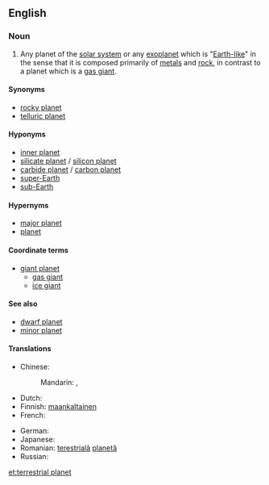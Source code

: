 ==English==

===Noun===
{{wikipedia}}
{{en-noun}}

# Any planet of the [[solar system]] or any [[exoplanet]] which is "[[Earth]][[-like]]" in the sense that it is composed primarily of [[metal]]s and [[rock]], in contrast to a planet which is a [[gas giant]].

====Synonyms====
* [[rocky planet]]
* [[telluric planet]]

====Hyponyms====
* [[inner planet]] {{gloss|in the Solar System}}
* [[silicate planet]] / [[silicon planet]]
* [[carbide planet]] / [[carbon planet]]
* [[super-Earth]]
* [[sub-Earth]]

====Hypernyms====
* [[major planet]]
* [[planet]]

====Coordinate terms====
* [[giant planet]]
** [[gas giant]]
** [[ice giant]]

====See also====
* [[dwarf planet]]
* [[minor planet]]

====Translations====
{{trans-top|Any planet of the solar system or any exoplanet which is Earth-like}}
* Chinese:
*: Mandarin: {{t+|cmn|類地行星|sc=Hani}}, {{t+|cmn|类地行星|tr=lèidì xíngxīng|sc=Hani}}
* Dutch: {{t|nl|aardse planeet|f}}
* Finnish: [[maankaltainen]] {{t+|fi|planeetta}}
* French: {{t+|fr|planète tellurique|f}}
{{trans-mid}}
* German: {{t|de|erdähnlicher Planet|m}}
* Japanese: {{t+|ja|地球型惑星|tr=ちきゅうがたわくせい, chikyūgata wakusei|sc=Jpan}}
* Romanian: [[terestru|terestrială]] [[planetă]] {{g|f}}
* Russian: {{t|ru|плане́та земно́го ти́па|f|tr=planéta zemnóvo típa}}
{{trans-bottom}}

{{topics|en|Types of planets}}

[[et:terrestrial planet]]